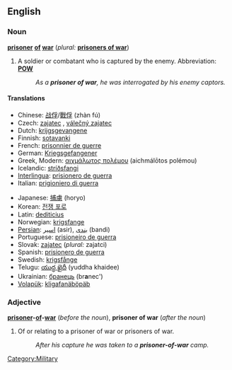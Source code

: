 ==English==

===Noun===
{{wikipedia}}
'''[[prisoner]] [[of]] [[war]]''' (''plural:'' '''[[prisoners of war]]''')

# A soldier or combatant who is captured by the enemy.  Abbreviation: '''[[POW]]'''
#: ''As a '''prisoner of war''', he was interrogated by his enemy captors.''

====Translations====
{{top}}
*Chinese: [[战俘]]/[[戰俘]] (zhàn fú)
*Czech: [[zajatec]] {{m}}, [[válečný zajatec]] {{m}}
*Dutch: [[krijgsgevangene]]
*Finnish: [[sotavanki]]
*French: [[prisonnier de guerre]] {{m}}
*German: [[Kriegsgefangener]] {{m}}
*Greek, Modern: [[αιχμάλωτος πολέμου]] (aichmálōtos polémou)
*Icelandic: [[stríðsfangi]] {{m}}
*[[Interlingua]]: [[prisionero de guerra]] 
*Italian: [[prigioniero di guerra]] {{m}}
{{mid}}
*Japanese: [[捕虜]] (horyo)
*Korean: [[전쟁 포로]]
*Latin: [[dediticius]] {{m}}
*Norwegian: [[krigsfange]] {{m}}
*[[Persian]]: [[اسیر]] (asir), [[بندی]] (bandi)
*Portuguese: [[prisioneiro de guerra]]
*Slovak: [[zajatec]] {{m}} (''plural:'' zajatci)
*Spanish: [[prisionero de guerra]] {{m}}
*Swedish: [[krigsfånge]] 
*Telugu: [[యుద్ధ ఖైదీ]] (yuddha khaidee)
*Ukrainian: [[бранець]] (br'''a'''nec') {{m}}
*[[Volapük]]: [[kligafanäböpäb]]
{{bottom}}

===Adjective===
'''[[prisoner]]-[[of]]-[[war]]''' (''before the noun''), '''prisoner of war''' (''after the noun'')
# Of or relating to a prisoner of war or prisoners of war.
#: ''After his capture he was taken to a '''prisoner-of-war''' camp.''

[[Category:Military]]